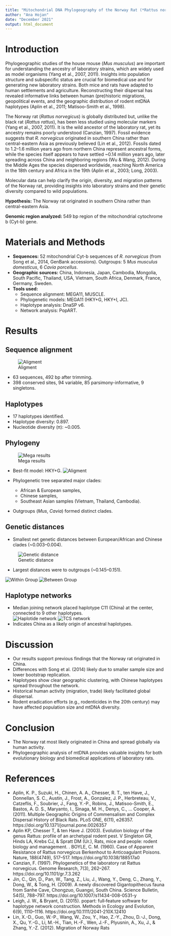```yaml
---
title: "Mitochondrial DNA Phylogeography of the Norway Rat (*Rattus norvegicus*)"
author: "Ana Hojan"
date: "December 2021"
output: html_document
---
```


# Introduction

Phylogeographic studies of the house mouse (*Mus musculus*) are important for understanding the ancestry of laboratory strains, which are widely used as model organisms (Yang et al., 2007, 2011). Insights into population structure and subspecific status are crucial for biomedical use and for generating new laboratory strains. Both mice and rats have adapted to human settlements and agriculture. Reconstructing their dispersal has revealed informative links between human (pre)historic migrations, geopolitical events, and the geographic distribution of rodent mtDNA haplotypes (Aplin et al., 2011; Matisoo-Smith et al., 1998).

The Norway rat (*Rattus norvegicus*) is globally distributed but, unlike the black rat (*Rattus rattus*), has been less studied using molecular markers (Yang et al., 2007, 2011). It is the wild ancestor of the laboratory rat, yet its ancestry remains poorly understood (Canzian, 1997). Fossil evidence suggests that *R. norvegicus* originated in southern China rather than central-eastern Asia as previously believed (Lin et al., 2012). Fossils dated to 1.2–1.6 million years ago from northern China represent ancestral forms, while the species itself appears to have settled ~0.14 million years ago, later spreading across China and neighboring regions (Wu & Wang, 2012). During the Middle Ages the species dispersed worldwide, reaching North America in the 18th century and Africa in the 19th (Aplin et al., 2003; Long, 2003).

Molecular data can help clarify the origin, diversity, and migration patterns of the Norway rat, providing insights into laboratory strains and their genetic diversity compared to wild populations. 

**Hypothesis:** The Norway rat originated in southern China rather than central-eastern Asia.

**Genomic region analyzed:** 549 bp region of the mitochondrial cytochrome b (Cyt-b) gene.

# Materials and Methods

- **Sequences:** 52 mitochondrial Cyt-b sequences of *R. norvegicus* (from Song et al., 2014, GenBank accessions). Outgroups: 5 *Mus musculus domesticus*, 6 *Cavia porcellus*.  
- **Geographic sources:** China, Indonesia, Japan, Cambodia, Mongolia, South Pacific, Thailand, USA, Vietnam, South Africa, Denmark, France, Germany, Sweden.  
- **Tools used:**  
  - Sequence alignment: MEGA11, MUSCLE.  
  - Phylogenetic models: MEGA11 (HKY+G, HKY+I, JC).  
  - Haplotype analysis: DnaSP v6.  
  - Network analysis: PopART.  

# Results

## Sequence alignment
![Aligment](../figures/aligment.png)

- 63 sequences, 492 bp after trimming.  
- 398 conserved sites, 94 variable, 85 parsimony-informative, 9 singletons.  

## Haplotypes
- 17 haplotypes identified.  
- Haplotype diversity: 0.897.  
- Nucleotide diversity (π): ~0.005.  

## Phylogeny
![Mega results](../figures/MegaCalculation_bestmodels.png)

- Best-fit model: HKY+G.
![Aligment](../figures/Haesegawa-Kishino-Yano-1000.png)

- Phylogenetic tree separated major clades:  
  - African & European samples,  
  - Chinese samples,  
  - Southeast Asian samples (Vietnam, Thailand, Cambodia).  
- Outgroups (*Mus*, *Cavia*) formed distinct clades.  

## Genetic distances
- Smallest net genetic distances between European/African and Chinese clades (~0.003–0.004).  

![Genetic distance](../figures/GeneticDistance.png)

- Largest distances were to outgroups (~0.145–0.151).  

![Within Group](../figures/WithinGroup.png)
![Between Group](../figures/BetweenGroup.png)

## Haplotype networks
- Median joining network placed haplotype C11 (China) at the center, connected to 9 other haplotypes.  
![Haplotide network](../figures/HaplotideNetwork.png)
![TCS network](../figures/TCSnetwork.png) 
- Indicates China as a likely origin of ancestral haplotypes.  

# Discussion

- Our results support previous findings that the Norway rat originated in China.  
- Differences with Song et al. (2014) likely due to smaller sample size and lower bootstrap replication.  
- Haplotypes show clear geographic clustering, with Chinese haplotypes spread throughout the network.  
- Historical human activity (migration, trade) likely facilitated global dispersal.  
- Rodent eradication efforts (e.g., rodenticides in the 20th century) may have affected population size and mtDNA diversity.  

# Conclusion

- The Norway rat most likely originated in China and spread globally via human activity.  
- Phylogeographic analysis of mtDNA provides valuable insights for both evolutionary biology and biomedical applications of laboratory rats.  

# References
- Aplin, K. P., Suzuki, H., Chinen, A. A., Chesser, R. T., ten Have, J., Donnellan, S. C., Austin, J., Frost, A., Gonzalez, J. P., Herbreteau, V., Catzeflis, F., Soubrier, J., Fang, Y.-P., Robins, J., Matisoo-Smith, E., Bastos, A. D. S., Maryanto, I., Sinaga, M. H., Denys, C., … Cooper, A. (2011). Multiple Geographic Origins of Commensalism and Complex Dispersal History of Black Rats. PLoS ONE, 6(11), e26357. https://doi.org/10.1371/journal.pone.0026357
- Aplin KP, Chesser T, & ten Have J. (2003). Evolution biology of the genus Rattus: profile of an archetypal rodent pest. V Singleton GR, Hinds LA, Krebs CJ, & Spratt DM (Ur.), Rats, mice and people: rodent biology and management. .
BOYLE, C. M. (1960). Case of Apparent Resistance of Rattus norvegicus Berkenhout to Anticoagulant Poisons. Nature, 188(4749), 517–517. https://doi.org/10.1038/188517a0
- Canzian, F. (1997). Phylogenetics of the laboratory rat Rattus norvegicus. Genome Research, 7(3), 262–267. https://doi.org/10.1101/gr.7.3.262
- Jin, C., Qin, D., Pan, W., Tang, Z., Liu, J., Wang, Y., Deng, C., Zhang, Y., Dong, W., & Tong, H. (2009). A newly discovered Gigantopithecus fauna from Sanhe Cave, Chongzuo, Guangxi, South China. Science Bulletin, 54(5), 788–797. https://doi.org/10.1007/s11434-008-0531-y
- Leigh, J. W., & Bryant, D. (2015). popart: full‐feature software for haplotype network construction. Methods in Ecology and Evolution, 6(9), 1110–1116. https://doi.org/10.1111/2041-210X.12410
- Lin, X.-D., Guo, W.-P., Wang, W., Zou, Y., Hao, Z.-Y., Zhou, D.-J., Dong, X., Qu, Y.-G., Li, M.-H., Tian, H.-F., Wen, J.-F., Plyusnin, A., Xu, J., & Zhang, Y.-Z. (2012). Migration of Norway Rats 
